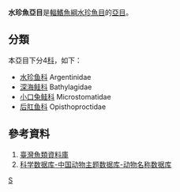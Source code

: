 {{Automatic taxobox
| taxon = Argentinoidei 
| authority = 
| subdivision_ranks = [[科|科]]
| subdivision = 見內文
}}

'''水珍魚亞目'''是[[輻鰭魚綱|輻鰭魚綱]][[水珍魚目|水珍魚目]]的[[亞目|亞目]]。
==分類==
本亞目下分4[[科|科]]，如下：
*[[水珍鱼科|水珍鱼科]] Argentinidae
*[[深海鲑科|深海鲑科]] Bathylagidae
*[[小口兔鲑科|小口兔鲑科]] Microstomatidae
*[[后肛鱼科|后肛鱼科]] Opisthoproctidae

==參考資料==
#[http://fishdb.sinica.edu.tw/ 臺灣魚類資料庫] {{Wayback|url=http://fishdb.sinica.edu.tw/ |date=20080410000437 }}
#[http://www.zoology.csdb.cn/page/showItem.vpage?id=Animalnames.name/8CFE7694-52DA-49FB-96FC-67EBBC8E0DEA 科学数据库-中国动物主题数据库-动物名称数据库] {{Wayback|url=http://www.zoology.csdb.cn/page/showItem.vpage?id=Animalnames.name%2F8CFE7694-52DA-49FB-96FC-67EBBC8E0DEA |date=20200620222033 }}
{{Taxonbar|from=Q2860974}}

[[Category:水珍魚目|S]]